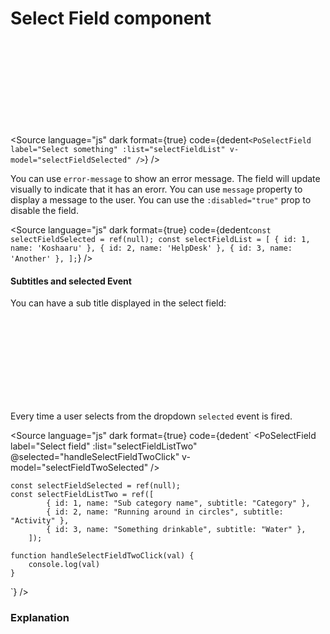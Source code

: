 # Select Field component




<Meta of={PoSelectFieldStories} />

<div className="po-grid po-grid-cols-2 po-gap-5 po-bg-white po-p-5">
	<Story of={PoSelectFieldStories.SelectField} />
	<br />
	<br />
	<br />
	<br />
	<br />
	<br />
	<br />
	&nbsp;
</div>

<Source
	language="js"
	dark
	format={true}
	code={dedent`
    <PoSelectField
        label="Select something"
        :list="selectFieldList"
        v-model="selectFieldSelected"
    />
  `}
/>

You can use `error-message` to show an error message. The field will update visually to indicate that it has an erorr. You can use `message` property to display a message to the user.
You can use the `:disabled="true"` prop to disable the field.

<Source
	language="js"
	dark
	format={true}
	code={dedent`
    const selectFieldSelected = ref(null);
    const selectFieldList = [
        { id: 1, name: 'Koshaaru' },
        { id: 2, name: 'HelpDesk' },
        { id: 3, name: 'Another' },
    ];
  `}
/>

#### Subtitles and selected Event

You can have a sub title displayed in the select field:

<div className="po-grid po-grid-cols-2 po-gap-5 po-bg-white po-p-5">
	<Story of={PoSelectFieldStories.SelectFieldTwo} />
	<br />
	<br />
	<br />
	<br />
	<br />
	<br />
	<br />
	&nbsp;
</div>

Every time a user selects from the dropdown `selected` event is fired.

<Source
	language="js"
	dark
	format={true}
	code={dedent`
	<PoSelectField
			label="Select field"
			:list="selectFieldListTwo"
			@selected="handleSelectFieldTwoClick"
			v-model="selectFieldTwoSelected"
		/>
		
    const selectFieldSelected = ref(null);
    const selectFieldListTwo = ref([
			{ id: 1, name: "Sub category name", subtitle: "Category" },
			{ id: 2, name: "Running around in circles", subtitle: "Activity" },
			{ id: 3, name: "Something drinkable", subtitle: "Water" },
		]);

    function handleSelectFieldTwoClick(val) {
    	console.log(val)
    }

`}
/>

### Explanation

<ArgTypes of={PoSelectFieldStories} />
